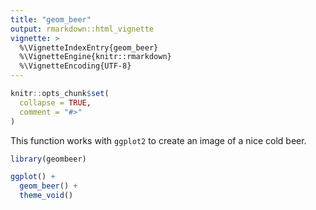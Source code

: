 ```yaml
---
title: "geom_beer"
output: rmarkdown::html_vignette
vignette: >
  %\VignetteIndexEntry{geom_beer}
  %\VignetteEngine{knitr::rmarkdown}
  %\VignetteEncoding{UTF-8}
---
```


```r
knitr::opts_chunk$set(
  collapse = TRUE,
  comment = "#>"
)
```


This function works with `ggplot2` to create an image of a nice cold beer. 
```r
library(geombeer)

ggplot() +
  geom_beer() +
  theme_void()
```

